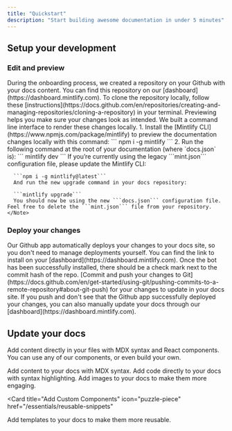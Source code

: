 ```yaml
---
title: "Quickstart"
description: "Start building awesome documentation in under 5 minutes"
---
```


## Setup your development

### Edit and preview

<AccordionGroup>
  <Accordion icon="github" title="Clone your docs locally">
    During the onboarding process, we created a repository on your Github with
    your docs content. You can find this repository on our
    [dashboard](https://dashboard.mintlify.com). To clone the repository
    locally, follow these
    [instructions](https://docs.github.com/en/repositories/creating-and-managing-repositories/cloning-a-repository)
    in your terminal.
  </Accordion>
  <Accordion icon="rectangle-terminal" title="Preview changes">
    Previewing helps you make sure your changes look as intended. We built a
    command line interface to render these changes locally. 
    1. Install the
    [Mintlify CLI](https://www.npmjs.com/package/mintlify) to preview the
    documentation changes locally with this command: ``` npm i -g mintlify ```
    2. Run the following command at the root of your documentation (where
    `docs.json` is): ``` mintlify dev ```
    <Note>
      If you’re currently using the legacy ```mint.json``` configuration file, please update the Mintlify CLI:

      ```npm i -g mintlify@latest```
      And run the new upgrade command in your docs repository:

      ```mintlify upgrade```
      You should now be using the new ```docs.json``` configuration file. Feel free to delete the ```mint.json``` file from your repository.
    </Note>

  </Accordion>
</AccordionGroup>

### Deploy your changes

<AccordionGroup>

<Accordion icon="message-bot" title="Install our Github app">
  Our Github app automatically deploys your changes to your docs site, so you
  don't need to manage deployments yourself. You can find the link to install on
  your [dashboard](https://dashboard.mintlify.com). Once the bot has been
  successfully installed, there should be a check mark next to the commit hash
  of the repo.
</Accordion>
<Accordion icon="rocket" title="Push your changes">
  [Commit and push your changes to
  Git](https://docs.github.com/en/get-started/using-git/pushing-commits-to-a-remote-repository#about-git-push)
  for your changes to update in your docs site. If you push and don't see that
  the Github app successfully deployed your changes, you can also manually
  update your docs through our [dashboard](https://dashboard.mintlify.com).
</Accordion>

</AccordionGroup>

## Update your docs

Add content directly in your files with MDX syntax and React components. You can use any of our components, or even build your own.

<CardGroup>

<Card title="Add Content With MDX" icon="file" href="/essentials/markdown">
  Add content to your docs with MDX syntax.
</Card>

<Card title="Add Code Blocks" icon="square-code" href="/essentials/code">
  Add code directly to your docs with syntax highlighting.
</Card>

<Card title="Add Images" icon="image" href="/essentials/images">
  Add images to your docs to make them more engaging.
</Card>

<Card
  title="Add Custom Components"
  icon="puzzle-piece"
  href="/essentials/reusable-snippets"
>
  Add templates to your docs to make them more reusable.
</Card>

</CardGroup>
